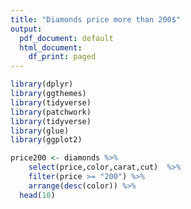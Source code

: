 ---
title: "Diamonds price more than 200$"
output:
  pdf_document: default
  html_document:
    df_print: paged
---

```{r}
library(dplyr)
library(ggthemes)
library(tidyverse)
library(patchwork)
library(tidyverse)
library(glue)
library(ggplot2)

price200 <- diamonds %>%
    select(price,color,carat,cut)  %>%
    filter(price >= "200") %>%
    arrange(desc(color)) %>%
  head(10)
```

